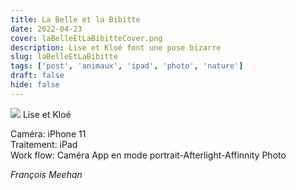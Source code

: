 ```yaml
---
title: La Belle et la Bibitte
date: 2022-04-23
cover: laBelleEtLaBibitteCover.png
description: Lise et Kloé font une pose bizarre
slug: laBelleEtLaBibitte
tags: ['post', 'animaux', 'ipad', 'photo', 'nature']
draft: false
hide: false
---
```



<Flex>
  <Card width={[ 256, 320 ]} mx='auto'>
    <Image src='deMoiAMoi.png'/>
    <Text>
      Lise et Kloé
    </Text>
  </Card>
</Flex>


Caméra: iPhone 11 <br/>
Traitement: iPad <br/>
Work flow: Caméra App en mode portrait-Afterlight-Affinnity Photo <br/>


*François Meehan*